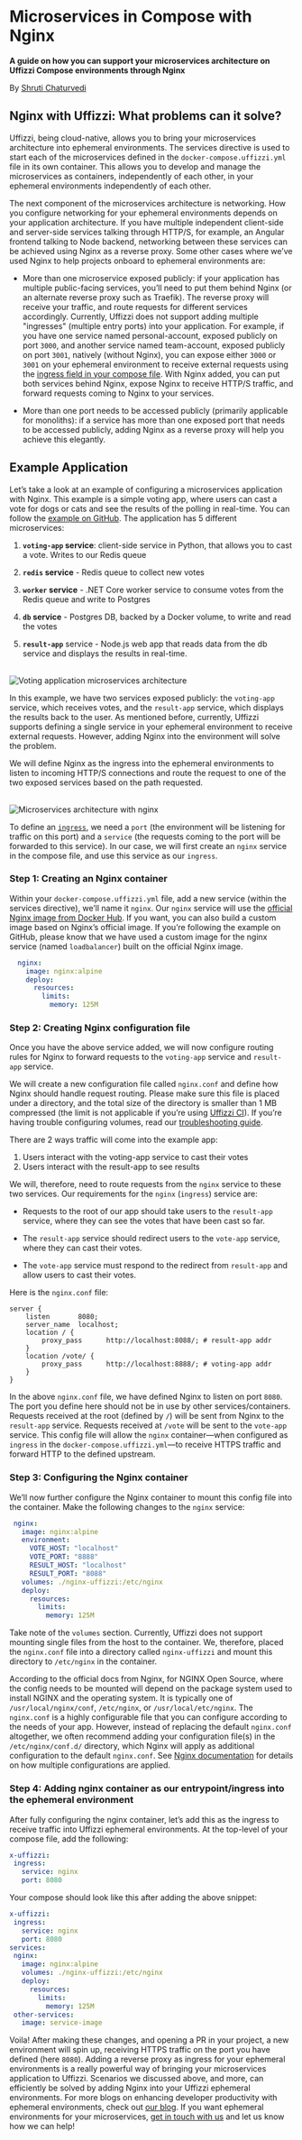 
# Microservices in Compose with Nginx

**A guide on how you can support your microservices architecture on Uffizzi Compose environments through Nginx**  

By [Shruti Chaturvedi](https://github.com/ShrutiC-git) 

## **Nginx with Uffizzi: What problems can it solve?**  

Uffizzi, being cloud-native, allows you to bring your microservices architecture into ephemeral environments. The services directive is used to start each of the microservices defined in the `docker-compose.uffizzi.yml` file in its own container. This allows you to develop and manage the microservices as containers, independently of each other, in your ephemeral environments independently of each other.  

The next component of the microservices architecture is networking. How you configure networking for your ephemeral environments depends on your application architecture. If you have multiple independent client-side and server-side services talking through HTTP/S, for example, an Angular frontend talking to Node backend, networking between these services can be achieved using Nginx as a reverse proxy. Some other cases where we’ve used Nginx to help projects onboard to ephemeral environments are:  

- More than one microservice exposed publicly: if your application has multiple public-facing services, you’ll need to put them behind Nginx (or an alternate reverse proxy such as Traefik). The reverse proxy will receive your traffic, and route requests for different services accordingly. Currently, Uffizzi does not support adding multiple "ingresses" (multiple entry ports) into your application. For example, if you have one service named personal-account, exposed publicly on port `3000`, and another service named team-account, exposed publicly on port `3001`, natively (without Nginx), you can expose either `3000` or `3001` on your ephemeral environment to receive external requests using the [ingress field in your compose file](../references/compose-spec/#ingress-required). With Nginx added, you can put both services behind Nginx, expose Nginx to receive HTTP/S traffic, and forward requests coming to Nginx to your services.   

- More than one port needs to be accessed publicly (primarily applicable for monoliths): if a service has more than one exposed port that needs to be accessed publicly, adding Nginx as a reverse proxy will help you achieve this elegantly.  

## **Example Application**
Let’s take a look at an example of configuring a microservices application with Nginx. This example is a simple voting app, where users can cast a vote for dogs or cats and see the results of the polling in real-time. You can follow the [example on GitHub](https://github.com/UffizziCloud/quickstart). The application has 5 different microservices:  

1. **`voting-app` service**: client-side service in Python, that allows you to cast a vote. Writes to our Redis queue  

2. **`redis` service** - Redis queue to collect new votes  

3. **`worker` service** - .NET Core worker service to consume votes from the Redis queue and write to Postgres  

4. **`db` service** - Postgres DB, backed by a Docker volume, to write and read the votes  

5. **`result-app`** service - Node.js web app that reads data from the db service and displays the results in real-time.  

<br />
<Image
    src="/images/voting-app-architecture.webp"
    width={640}
    height={433}
    alt="Voting application microservices architecture"
    className="border rounded-lg overflow-hidden mt-6"
/>
<br />

In this example, we have two services exposed publicly: the `voting-app` service, which receives votes, and the `result-app` service, which displays the results back to the user. As mentioned before, currently, Uffizzi supports defining a single service in your ephemeral environment to receive external requests. However, adding Nginx into the environment will solve the problem. 

We will define Nginx as the ingress into the ephemeral environments to listen to incoming HTTP/S connections and route the request to one of the two exposed services based on the path requested. 

<br />
<Image
    src="/images/microservices-architecture-with-nginx.webp"
    width={640}
    height={433}
    alt="Microservices architecture with nginx"
    className="border rounded-lg overflow-hidden mt-6"
/>
<br />

To define an [`ingress`](../references/compose-spec.md#ingress-required), we need a `port` (the environment will be listening for traffic on this port) and a `service` (the requests coming to the port will be forwarded to this service). In our case, we will first create an `nginx` service in the compose file, and use this service as our `ingress`. 

### **Step 1: Creating an Nginx container**  

Within your `docker-compose.uffizzi.yml` file, add a new service (within the services directive), we’ll name it `nginx`. Our `nginx` service will use the [official Nginx image from Docker Hub](https://hub.docker.com/_/nginx). If you want, you can also build a custom image based on Nginx’s official image. If you’re following the example on GitHub, please know that we have used a custom image for the nginx service (named `loadbalancer`) built on the official Nginx image.

``` yaml
  nginx:
    image: nginx:alpine
    deploy:
      resources:
        limits:
          memory: 125M
```  

### **Step 2: Creating Nginx configuration file**  

Once you have the above service added, we will now configure routing rules for Nginx to forward requests to the `voting-app` service and `result-app` service. 

We will create a new configuration file called `nginx.conf` and define how Nginx should handle request routing. Please make sure this file is placed under a directory, and the total size of the directory is smaller than 1 MB compressed (the limit is not applicable if you’re using [Uffizzi CI](../references/uffizzi-ci.md)). If you’re having trouble configuring volumes, read our [troubleshooting guide](../troubleshooting/most-common-problems.md).  

There are 2 ways traffic will come into the example app:  

1. Users interact with the voting-app service to cast their votes   
2. Users interact with the result-app to see results  

We will, therefore, need to route requests from the `nginx` service to these two services. Our requirements for the `nginx` (`ingress`) service  are:  

- Requests to the root of our app should take users to the `result-app` service, where they can see the votes that have been cast so far.   

- The `result-app` service should redirect users to the `vote-app` service, where they can cast their votes.  

- The `vote-app` service must respond to the redirect from `result-app` and allow users to cast their votes. 

Here is the `nginx.conf` file:

```
server {
    listen       8080;
    server_name  localhost;
    location / {
        proxy_pass      http://localhost:8088/; # result-app addr
    }
    location /vote/ {
        proxy_pass      http://localhost:8888/; # voting-app addr
    }
}
```

In the above `nginx.conf` file, we have defined Nginx to listen on port `8080`. The port you define here should not be in use by other services/containers. Requests received at the root (defined by `/`) will be sent from Nginx to the `result-app` service. Requests received at `/vote` will be sent to the `vote-app` service. This config file will allow the `nginx` container—when configured as `ingress` in the `docker-compose.uffizzi.yml`—to receive HTTPS traffic and forward HTTP to the defined upstream.  

### **Step 3: Configuring the Nginx container**  

We’ll now further configure the Nginx container to mount this config file into the container. Make the following changes to the `nginx` service:

``` yaml
 nginx:
   image: nginx:alpine
   environment:
     VOTE_HOST: "localhost"
     VOTE_PORT: "8888"
     RESULT_HOST: "localhost"
     RESULT_PORT: "8088"
   volumes: ./nginx-uffizzi:/etc/nginx
   deploy:
     resources:
       limits:
         memory: 125M
```

Take note of the `volumes` section. Currently, Uffizzi does not support mounting single files from the host to the container. We, therefore, placed the `nginx.conf` file into a directory called `nginx-uffizzi` and mount this directory to `/etc/nginx` in the container.   

According to the official docs from Nginx, for NGINX Open Source, where the config needs to be mounted will depend on the package system used to install NGINX and the operating system. It is typically one of `/usr/local/nginx/conf`, `/etc/nginx`, or `/usr/local/etc/nginx`. The `nginx.conf` is a highly configurable file that you can configure according to the needs of your app. However, instead of replacing the default `nginx.conf` altogether, we often recommend adding your configuration file(s) in the `/etc/nginx/conf.d/` directory, which Nginx will apply as additional configuration to the default `nginx.conf`. See [Nginx documentation](https://docs.nginx.com/nginx/admin-guide/basic-functionality/managing-configuration-files/) for details on how multiple configurations are applied.

### **Step 4: Adding nginx container as our entrypoint/ingress into the ephemeral environment**  

After fully configuring the nginx container, let’s add this as the ingress to receive traffic into Uffizzi ephemeral environments. At the top-level of your compose file, add the following:  

``` yaml
x-uffizzi:
 ingress:
   service: nginx
   port: 8080
```

Your compose should look like this after adding the above snippet:  

``` yaml
x-uffizzi:
 ingress:
   service: nginx
   port: 8080
services:
 nginx:
   image: nginx:alpine
   volumes: ./nginx-uffizzi:/etc/nginx
   deploy:
     resources:
       limits:
         memory: 125M
 other-services:
   image: service-image
```

Voila! After making these changes, and opening a PR in your project, a new environment will spin up, receiving HTTPS traffic on the port you have defined (here `8080`). Adding a reverse proxy as ingress for your ephemeral environments is a really powerful way of bringing your microservices application to Uffizzi. Scenarios we discussed above, and more, can efficiently be solved by adding Nginx into your Uffizzi ephemeral environments. For more blogs on enhancing developer productivity with ephemeral environments, check out [our blog](https://www.uffizzi.com/blog). If you want ephemeral environments for your microservices, [get in touch with us](https://www.uffizzi.com/contact) and let us know how we can help!  

&nbsp;  